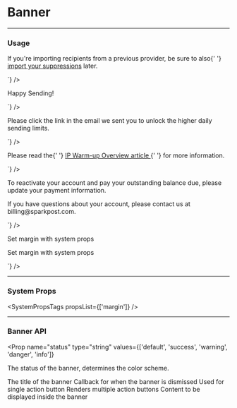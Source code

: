 
# Banner

---

### Usage

<LiveCode>
  <LiveCode.Content
    title="Default"
    code={`
      <Banner title="Heads up!">
        <p>
          If you're importing recipients from a previous provider, be sure to also{' '}
          <a href="https://design.sparkpost.com">import your suppressions</a> later.
        </p>
      </Banner>
    `}
  />
  <LiveCode.Content
    title="Success"
    code={`
      <Banner
        title="Thank you for your dedicated IP purchase"
        status="success"
      >
        <p>Happy Sending!</p>
      </Banner>
    `}
  />
  <LiveCode.Content
    title="Info"
    code={`
      <Banner
        status="info"
        title="Verify your email address"
        action={{
          content: 'Resend Email',
        }}
      >
        <p>Please click the link in the email we sent you to unlock the higher daily sending limits.</p>
      </Banner>
    `}
  />
  <LiveCode.Content
    title="Warning"
    code={`
      <Banner
        title="New IPs need to be warmed up"
        status="warning"
      >
        <p>
          Please read the{' '}
          <a
            href="https://support.sparkpost.com/customer/portal/articles/1972209-ip-warm-up-overview"
            target="_blank"
          >
            IP Warm-up Overview article
          </a>{' '}
          for more information.
        </p>
      </Banner>
    `}
  />
  <LiveCode.Content
    title="Danger"
    code={`
      <Banner
        title="Your account has been suspended due to a billing problem"
        status="danger"
        actions={[
          {
            content: 'Update Billing Info',
          },
          {
            content: 'Close',
            outline: true,
          },
        ]}
      >
        <p>
          To reactivate your account and pay your outstanding balance due, please update your payment
          information.
        </p>
        <p>If you have questions about your account, please contact us at billing@sparkpost.com.</p>
      </Banner>
    `}
  />
  <LiveCode.Content
    title="System Props"
    code={`
      <>
        <Banner title="Responsive Margin-Y" status="warning" my={['400', '600', '800', '300']}>
          <p>Set margin with system props</p>
        </Banner>
        <Banner title="Responsive Margin-X" mx={['600', '500', '900', '300']}>
          <p>Set margin with system props</p>
        </Banner>
      </>
    `}
  />
</LiveCode>

---

### System Props

<SystemPropsTags propsList={['margin']} />

---

### Banner API

<Prop
  name="status"
  type="string"
  values={['default', 'success', 'warning', 'danger', 'info']}
>
  The status of the banner, determines the color scheme.
</Prop>

<Prop name="title" type="string">
  The title of the banner
</Prop>

<Prop name="onDismiss" type="function" defaultValue="(e) => void">
  Callback for when the banner is dismissed
</Prop>

<Prop name="action" type="object" required>
  Used for single action button
</Prop>

<Prop name="actions" type="array">
  Renders multiple action buttons
</Prop>

<Prop name="children" type="node">
  Content to be displayed inside the banner
</Prop>
